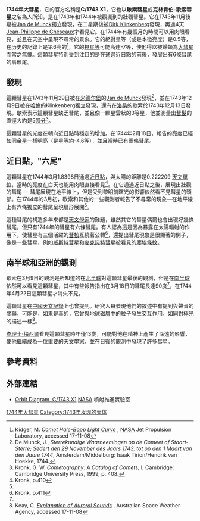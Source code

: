 {{Infobox Comet
| name=C/1743 X1
| image=[[File:DeCheseauxklinkenberg.jpg|250px]]
| caption=1744年大彗星，C/1743 X1，在1744年3月9日日出前在地平線上擴展的彗尾。
| discoverer=[[Jan_de_Munck|Jan de Munck]], [[Dirk_Klinkenberg|Dirk Klinkenberg]], [[Jean-Philippe_de_Chéseaux|Jean-Philippe de Chéseaux]]
| discovery_date={{nowrap|1743年11月29日}}
| designations=1744<br />Comet de Chéseaux
| perihelion= 0.222209 AU
| eccentricity= 1.0
| inclination= 47.1378°
}}

'''1744年大彗星'''，它的官方名稱是'''C/1743 X1'''，它也以'''歇索彗星'''或'''克林肯伯-歇索彗星'''之名為人所知，是在1743年和1744年被觀測到的壯觀彗星。它在1743年11月後期被[[Jan_de_Munck|Jan de Munck]]獨立發現，在二星期後被[[Dirk_Klinkenberg|Dirk Klinkenberg]]發現，再過4天[[Jean-Philippe_de_Chéseaux|Jean-Philippe de Chéseaux]]才看見它。在1744年有幾個月的時間可以用肉眼看見，並且在天空中呈現不尋常的景象。它的絕對星等（或是本徵亮度）是0.5等，在历史的記錄上是第6亮的<ref name=kidger>Kidger, M. ''[http://www2.jpl.nasa.gov/comet/news66.html Comet Hale-Bopp Light Curve] {{Wayback|url=http://www2.jpl.nasa.gov/comet/news66.html |date=20200801001652 }}'', [[NASA|NASA]] Jet Propulsion Laboratory, accessed 17-11-08</ref>，它的[[視星等|視星等]]可能高達-7等，使他得以被歸類為[[大彗星|大彗星]]而當之無愧。這顆彗星特別受到注目的是在通過[[近日點|近日點]]的前後，發展出有6條彗尾的扇形尾。

== 發現 ==

這顆彗星在1743年11月29日被在[[米德尔堡_(荷兰)|米德尔堡]]的[[Jan_de_Munck|Jan de Munck]]發現<ref>De Munck, J., ''Sterrekundige Waarneemingen op de Comeet of Staart-Sterre; Sedert den 29 November des Jaars 1743. tot op den 1 Maart van den Jaare 1744'', Amsterdam/Middelburg: Isaak Tirion/Hendrik van Hoekke, 1744.</ref>，並在1743年12月9日被在[[哈倫|哈倫]]的Klinkenberg獨立發現，還有在[[洛桑|洛桑]]的歇索於1743年12月13日發現。歇索表示這顆彗星缺乏彗尾，並且像一顆星雲狀的3等星，他並測量出[[彗髮|彗髮]]的直徑大約是5[[弧分|弧分]]<ref name=kronk408>Kronk, G. W. ''Cometography: A Catalog of Comets'', I, Cambridge: Cambridge University Press, 1999, p. 408.</ref>。

這顆彗星的光度在朝向近日點時穩定的增加。在1744年2月18日，報告的亮度已經如同[[金星|金星]]一樣明亮（是星等約-4.6等），並且當時已有兩條彗尾。

== 近日點，"六尾" ==

這顆彗星在1744年3月1.8398日通過[[近日點|近日點]]，與太陽的距離是0.222209 [[天文單位|天文單位]]，當時的亮度在白天也能用肉眼直接看見<ref name=kronk410>Kronk, p.410</ref>。在它通過近日點之後，展現出壯觀的彗尾 — 彗尾展現在地平線上，但是受到黎明前曙光的影響依然看不見彗星的頭部。在1744年的3月初，歇索和其他的一些觀測者報告了不尋常的現象—在地平線上有六條獨立的彗尾呈現扇形展開<ref name=kronk410 />。

這種彗尾的構造多年來都是[[天文學家|天文學家]]的難題，雖然其它的彗星偶爾也會出現好幾條彗尾，但只有1744年的彗星有六條彗尾。有人認為這是因為暴露在太陽輻射的作用下，使彗星有三個活躍的[[彗核|彗核]]互繞著公轉<ref name=kronk411>Kronk, p.411</ref>，還提出彗尾現象是很顯著的例子，像是一些彗星，例如[[威斯特彗星|威斯特彗星]]和[[麥克諾特彗星|麥克諾特彗星]]被看見的[[塵埃條紋|塵埃條紋]]。

== 南半球和亞洲的觀測 ==

歇索在3月9日的觀測是所知道的在[[北半球|北半球]]對這顆彗星最後的觀測，但是在[[南半球|南半球]]依然可以看見這顆彗星，其中有些報告指出在3月18日的彗尾長達90度<ref name=kronk411 />，在1744年4月22日這顆彗星才消失不見。

這顆彗星在[[中國天文史|中國天文記錄]]上也曾提到。研究人員發現他們的敘述中有提到與聲音的關聯，可能是，如果是真的，它曾與地球[[磁層|磁層]]中的粒子發生交互作用，如同對[[極光|極光]]的描述一樣<ref name=keay>Keay, C. ''[http://www.ips.gov.au/Educational/1/1/2 Explanation of Auroral Sounds] {{Wayback|url=http://www.ips.gov.au/Educational/1/1/2 |date=20150924040007 }}'', Australian Space Weather Agency, accessed 17-11-08</ref>。

[[夏爾·梅西耶|查理士·梅西爾]]看見這顆彗星時年僅13歲，可能對他在精神上產生了深遠的影響，使他繼續成為一位重要的[[天文學家|天文學家]]，並在日後的觀測中發現了許多彗星。

== 參考資料 ==
{{reflist}}

== 外部連結 ==

*[http://ssd.jpl.nasa.gov/sbdb.cgi?sstr=1743X1;orb=1 Orbit Diagram, C/1743 X1]{{Wayback|url=http://ssd.jpl.nasa.gov/sbdb.cgi?sstr=1743X1;orb=1 |date=20200807094635 }} [[NASA|NASA]] 噴射推進實驗室

{{大彗星}}

[[Category:彗星|1744年大彗星]]
[[Category:1743年发现的天体|Category:1743年发现的天体]]